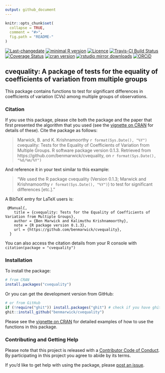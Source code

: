 ```yaml
---
output: github_document
---
```

<!-- rmarkdown v1 -->
<!-- README.md is generated from README.Rmd. Please edit that file -->

```r
knitr::opts_chunk$set(
  collapse = TRUE,
  comment = "#>",
  fig.path = "README-"
)
```


[![Last-changedate](https://img.shields.io/badge/last%20change-`r gsub('-', '--', Sys.Date())`-brightgreen.svg)](https://github.com/benmarwick/cvequality/commits/master) 
[![minimal R version](https://img.shields.io/badge/R%3E%3D-`r as.character(getRversion())`-brightgreen.svg)](https://cran.r-project.org/)
[![Licence](https://img.shields.io/github/license/mashape/apistatus.svg)](http://choosealicense.com/licenses/mit/) 
[![Travis-CI Build Status](https://travis-ci.org/benmarwick/cvequality.svg?branch=master)](https://travis-ci.org/benmarwick/cvequality)
[![Coverage Status](https://img.shields.io/codecov/c/github/benmarwick/cvequality/master.svg)](https://codecov.io/github/benmarwick/cvequality?branch=master) 
[![cran version](http://www.r-pkg.org/badges/version/cvequality)](https://cran.r-project.org/package=cvequality) 
[![rstudio mirror downloads](http://cranlogs.r-pkg.org/badges/cvequality)](https://cran.r-project.org/package=cvequality)
[![ORCiD](https://img.shields.io/badge/ORCiD-0000--0001--7879--4531-green.svg)](http://orcid.org/0000-0001-7879-4531)


## cvequality: A package of tests for the equality of coefficients of variation from multiple groups

This package contains functions to test for significant differences in coefficients of variation (CVs) among multiple groups of observations. 

### Citation

If you use this package, please cite both the package and the paper that first presented the algorithm that you used (see the [vignette on CRAN](https://CRAN.R-project.org/package=cvequality) for details of these). Cite the package as follows:

> Marwick, B. and K. Krishnamoorthy `r format(Sys.Date(), "%Y")` cvequality: Tests for the Equality of Coefficients of Variation from Multiple Groups. R software package version 0.1.3. Retrieved from https://github.com/benmarwick/cvequality, on `r format(Sys.Date(), "%d/%m/%Y")`

And reference it in your text similar to this example:

> "We used the R package cvequality (Version 0.1.3; Marwick and Krishnamoorthy `r format(Sys.Date(), "%Y")`) to test for significant differences [etc.]."

A BibTeX entry for LaTeX users is:

```
 @Manual{,
    title = {cvequality: Tests for the Equality of Coefficients of Variation from Multiple Groups},
    author = {Ben Marwick and Kalimuthu Krishnamoorthy},
    note = {R package version 0.1.3},
    url = {https://github.com/benmarwick/cvequality},
  }
```

You can also access the citation details from your R console with `citation(package = "cvequality")`

### Installation

To install the package:

```r
# from CRAN
install.packages("cvequality")
```

Or you can get the development version from GitHub:

```r
# or from GitHub
if (!require("ghit")) install.packages("ghit") # check if you have ghit (to install pkgs from github), if not, it will be installed here
ghit::install_github("benmarwick/cvequality")
```

Please see the [vignette on CRAN](https://CRAN.R-project.org/package=cvequality) for detailed examples of how to use the functions in this package. 

### Contributing and Getting Help

Please note that this project is released with a [Contributor Code of Conduct](CONDUCT.md). By participating in this project you agree to abide by its terms.

If you'd like to get help with using the package, please [post an issue](https://github.com/benmarwick/cvequality/issues/new).
